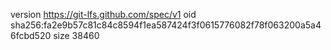 version https://git-lfs.github.com/spec/v1
oid sha256:fa2e9b57c81c84c8594f1ea587424f3f0615776082f78f063200a5a46fcbd520
size 38460
